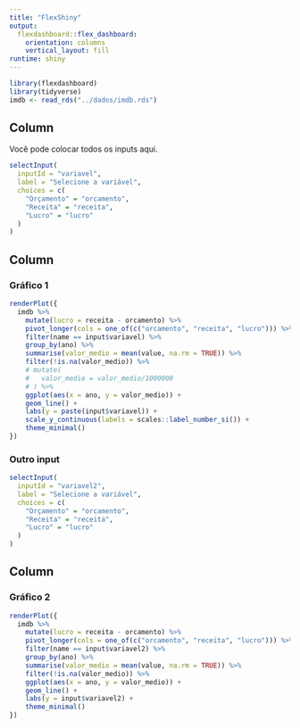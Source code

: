 ```yaml
---
title: "FlexShiny"
output: 
  flexdashboard::flex_dashboard:
    orientation: columns
    vertical_layout: fill
runtime: shiny
---
```


```r
library(flexdashboard)
library(tidyverse)
imdb <- read_rds("../dados/imdb.rds")
```

Column {.sidebar}
-----------------------------------------------------------------------

Você pode colocar todos os inputs aqui.

```r
selectInput(
  inputId = "variavel",
  label = "Selecione a variável",
  choices = c(
    "Orçamento" = "orcamento", 
    "Receita" = "receita", 
    "Lucro" = "lucro"
  )
)
```

Column
-----------------------------------------------------------------------

### Gráfico 1

```r
renderPlot({
  imdb %>% 
    mutate(lucro = receita - orcamento) %>% 
    pivot_longer(cols = one_of(c("orcamento", "receita", "lucro"))) %>% 
    filter(name == input$variavel) %>% 
    group_by(ano) %>% 
    summarise(valor_medio = mean(value, na.rm = TRUE)) %>% 
    filter(!is.na(valor_medio)) %>% 
    # mutate(
    #   valor_medio = valor_medio/1000000
    # ) %>% 
    ggplot(aes(x = ano, y = valor_medio)) +
    geom_line() +
    labs(y = paste(input$variavel)) +
    scale_y_continuous(labels = scales::label_number_si()) +
    theme_minimal()
})
```

### Outro input

```r
selectInput(
  inputId = "variavel2",
  label = "Selecione a variável",
  choices = c(
    "Orçamento" = "orcamento", 
    "Receita" = "receita", 
    "Lucro" = "lucro"
  )
)
```


Column
-----------------------------------------------------------------------

### Gráfico 2

```r
renderPlot({
  imdb %>% 
    mutate(lucro = receita - orcamento) %>% 
    pivot_longer(cols = one_of(c("orcamento", "receita", "lucro"))) %>% 
    filter(name == input$variavel2) %>% 
    group_by(ano) %>% 
    summarise(valor_medio = mean(value, na.rm = TRUE)) %>% 
    filter(!is.na(valor_medio)) %>% 
    ggplot(aes(x = ano, y = valor_medio)) +
    geom_line() +
    labs(y = input$variavel2) +
    theme_minimal()
})
```
